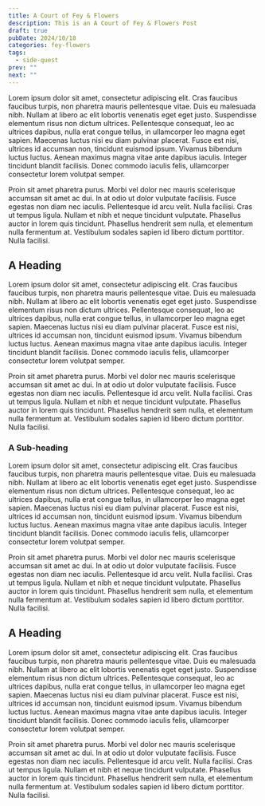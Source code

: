 ```yaml
---
title: A Court of Fey & Flowers
description: This is an A Court of Fey & Flowers Post
draft: true
pubDate: 2024/10/18
categories: fey-flowers
tags:
  - side-quest
prev: ""
next: ""
---
```


Lorem ipsum dolor sit amet, consectetur adipiscing elit. Cras faucibus faucibus turpis, non pharetra mauris pellentesque vitae. Duis eu malesuada nibh. Nullam at libero ac elit lobortis venenatis eget eget justo. Suspendisse elementum risus non dictum ultrices. Pellentesque consequat, leo ac ultrices dapibus, nulla erat congue tellus, in ullamcorper leo magna eget sapien. Maecenas luctus nisi eu diam pulvinar placerat. Fusce est nisi, ultrices id accumsan non, tincidunt euismod ipsum. Vivamus bibendum luctus luctus. Aenean maximus magna vitae ante dapibus iaculis. Integer tincidunt blandit facilisis. Donec commodo iaculis felis, ullamcorper consectetur lorem volutpat semper.

Proin sit amet pharetra purus. Morbi vel dolor nec mauris scelerisque accumsan sit amet ac dui. In at odio ut dolor vulputate facilisis. Fusce egestas non diam nec iaculis. Pellentesque id arcu velit. Nulla facilisi. Cras ut tempus ligula. Nullam et nibh et neque tincidunt vulputate. Phasellus auctor in lorem quis tincidunt. Phasellus hendrerit sem nulla, et elementum nulla fermentum at. Vestibulum sodales sapien id libero dictum porttitor. Nulla facilisi.

<h2>A Heading</h2>

Lorem ipsum dolor sit amet, consectetur adipiscing elit. Cras faucibus faucibus turpis, non pharetra mauris pellentesque vitae. Duis eu malesuada nibh. Nullam at libero ac elit lobortis venenatis eget eget justo. Suspendisse elementum risus non dictum ultrices. Pellentesque consequat, leo ac ultrices dapibus, nulla erat congue tellus, in ullamcorper leo magna eget sapien. Maecenas luctus nisi eu diam pulvinar placerat. Fusce est nisi, ultrices id accumsan non, tincidunt euismod ipsum. Vivamus bibendum luctus luctus. Aenean maximus magna vitae ante dapibus iaculis. Integer tincidunt blandit facilisis. Donec commodo iaculis felis, ullamcorper consectetur lorem volutpat semper.

Proin sit amet pharetra purus. Morbi vel dolor nec mauris scelerisque accumsan sit amet ac dui. In at odio ut dolor vulputate facilisis. Fusce egestas non diam nec iaculis. Pellentesque id arcu velit. Nulla facilisi. Cras ut tempus ligula. Nullam et nibh et neque tincidunt vulputate. Phasellus auctor in lorem quis tincidunt. Phasellus hendrerit sem nulla, et elementum nulla fermentum at. Vestibulum sodales sapien id libero dictum porttitor. Nulla facilisi.

<h3>A Sub-heading</h3>
Lorem ipsum dolor sit amet, consectetur adipiscing elit. Cras faucibus faucibus
turpis, non pharetra mauris pellentesque vitae. Duis eu malesuada nibh. Nullam
at libero ac elit lobortis venenatis eget eget justo. Suspendisse elementum
risus non dictum ultrices. Pellentesque consequat, leo ac ultrices dapibus,
nulla erat congue tellus, in ullamcorper leo magna eget sapien. Maecenas luctus
nisi eu diam pulvinar placerat. Fusce est nisi, ultrices id accumsan non,
tincidunt euismod ipsum. Vivamus bibendum luctus luctus. Aenean maximus magna
vitae ante dapibus iaculis. Integer tincidunt blandit facilisis. Donec commodo
iaculis felis, ullamcorper consectetur lorem volutpat semper.

Proin sit amet pharetra purus. Morbi vel dolor nec mauris scelerisque accumsan sit amet ac dui. In at odio ut dolor vulputate facilisis. Fusce egestas non diam nec iaculis. Pellentesque id arcu velit. Nulla facilisi. Cras ut tempus ligula. Nullam et nibh et neque tincidunt vulputate. Phasellus auctor in lorem quis tincidunt. Phasellus hendrerit sem nulla, et elementum nulla fermentum at. Vestibulum sodales sapien id libero dictum porttitor. Nulla facilisi.

<h2>A Heading</h2>
Lorem ipsum dolor sit amet, consectetur adipiscing elit. Cras faucibus faucibus
turpis, non pharetra mauris pellentesque vitae. Duis eu malesuada nibh. Nullam
at libero ac elit lobortis venenatis eget eget justo. Suspendisse elementum
risus non dictum ultrices. Pellentesque consequat, leo ac ultrices dapibus,
nulla erat congue tellus, in ullamcorper leo magna eget sapien. Maecenas luctus
nisi eu diam pulvinar placerat. Fusce est nisi, ultrices id accumsan non,
tincidunt euismod ipsum. Vivamus bibendum luctus luctus. Aenean maximus magna
vitae ante dapibus iaculis. Integer tincidunt blandit facilisis. Donec commodo
iaculis felis, ullamcorper consectetur lorem volutpat semper.

Proin sit amet pharetra purus. Morbi vel dolor nec mauris scelerisque accumsan sit amet ac dui. In at odio ut dolor vulputate facilisis. Fusce egestas non diam nec iaculis. Pellentesque id arcu velit. Nulla facilisi. Cras ut tempus ligula. Nullam et nibh et neque tincidunt vulputate. Phasellus auctor in lorem quis tincidunt. Phasellus hendrerit sem nulla, et elementum nulla fermentum at. Vestibulum sodales sapien id libero dictum porttitor. Nulla facilisi.
